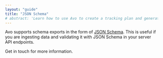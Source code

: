 ```yaml
---
layout: "guide"
title: "JSON Schema"
# abstract: 'Learn how to use Avo to create a tracking plan and generate high quality, actionable data.'
---
```




Avo supports schema exports in the form of [JSON
Schema](https://json-schema.org). This is useful if you are ingesting data
and validating it with JSON Schema in your server API endpoints.

<Link href="/help/troubleshooting">
  <a>Get in touch</a>
</Link> for more information.
